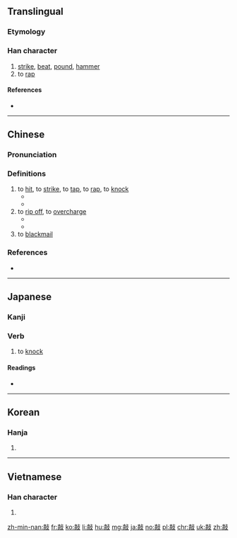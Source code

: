 ==Translingual==

===Etymology===
{{Han compound|高|攴|c1=p|c2=s|ls=psc}}

===Han character===
{{Han char|rn=66|rad=攴|as=10|sn=14|four=01247|canj=YBYE|ids=⿰高攴}}

# [[strike]], [[beat]], [[pound]], [[hammer]]
# to [[rap]]

====References====
* {{Han ref|kx=0474.310|dkj=13337|dj=0828.140|hdz=21471.110|uh=6572|ud=25970|bh=BA56|bd=47702}}

----
==Chinese==
{{zh-forms}}

===Pronunciation===
{{zh-pron
|m=qiāo
|c=haau1
|h=pfs=khau
|md=
|mn=
|w=
|mc=y
|oc=y
|cat=v
}}

===Definitions===
{{zh-hanzi}}

# to [[hit]], to [[strike]], to [[tap]], to [[rap]], to [[knock]]
#* {{zh-usex|他 '''敲''' 了 門。|He '''knocked''' on the door.}}
#* {{zh-usex|剛剛 '''敲''' 過 了 八 點鐘，不 是 嗎？|It has just '''struck''' eight, hasn't it?}}
# to [[rip off]], to [[overcharge]]
#* {{zh-usex|那 家 旅館 '''敲''' 觀光客 的 竹 杠。|That hotel '''rips off''' the tourists.}}
#* {{zh-usex|他們 '''敲''' 了 你 多少 錢？|How much did they screw you for?}}
# to [[blackmail]]

===References===
* {{cite web
| url = http://www.mdbg.net/chindict/chindict.php?page=worddict&wdrst=0&wdqb=敲
| title = 敲
| work = MDBG English to Chinese dictionary ( Based on CC-CEDICT )
| language = Mandarin/English
| accessdate = 2014-02-24}}
----

==Japanese==

===Kanji===
{{ja-kanji|grade=|rs=攴10}}

===Verb===
# to [[knock]]

====Readings====
* {{ja-readings|on=[[こう]] (kō)|kun=[[たたく]] (tataku)}}

----

==Korean==

===Hanja===
{{ko-hanja|hangeul=[[고]], [[교]]|eumhun=|rv=go, gyo|mr=ko, kyo|y=ko, kyo}}

# {{defn|lang=ko|sort=攴10}}

----

==Vietnamese==

===Han character===
{{vi-hantu|[[xao]], [[xào]], [[sao]]|rs=攴10}}

# {{defn|lang=vi|sort=攴10}}

[[zh-min-nan:敲]]
[[fr:敲]]
[[ko:敲]]
[[li:敲]]
[[hu:敲]]
[[mg:敲]]
[[ja:敲]]
[[no:敲]]
[[pl:敲]]
[[chr:敲]]
[[uk:敲]]
[[zh:敲]]